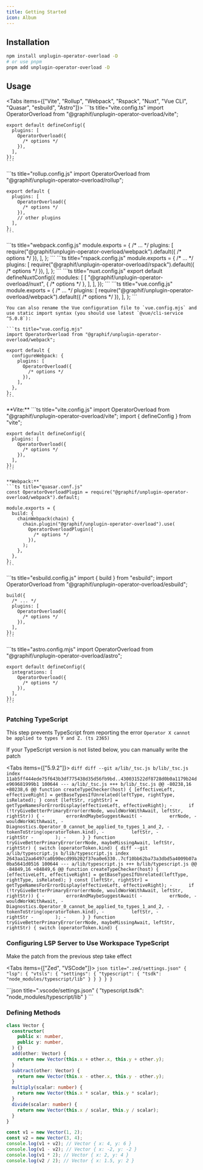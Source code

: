 ```yaml
---
title: Getting Started
icon: Album
---
```


## Installation

```sh
npm install unplugin-operator-overload -D
# or use pnpm
pnpm add unplugin-operator-overload -D
```

## Usage

<Tabs items={["Vite", "Rollup", "Webpack", "Rspack", "Nuxt", "Vue CLI", "Quasar", "esbuild", "Astro"]}>
  <Tab>
    ```ts title="vite.config.ts"
    import OperatorOverload from "@graphif/unplugin-operator-overload/vite";

    export default defineConfig({
      plugins: [
        OperatorOverload({
          /* options */
        }),
      ],
    });
    ```

  </Tab>

  <Tab>
    ```ts title="rollup.config.js"
    import OperatorOverload from "@graphif/unplugin-operator-overload/rollup";

    export default {
      plugins: [
        OperatorOverload({
          /* options */
        }),
        // other plugins
      ],
    };
    ```

  </Tab>

  <Tab>
    ```ts title="webpack.config.js"
    module.exports = {
      /* ... */
      plugins: [
        require("@graphif/unplugin-operator-overload/webpack").default({
          /* options */
        }),
      ],
    };
    ```
  </Tab>

  <Tab>
    ```ts title="rspack.config.js"
    module.exports = {
      /* ... */
      plugins: [
        require("@graphif/unplugin-operator-overload/rspack").default({
          /* options */
        }),
      ],
    };
    ```
  </Tab>

  <Tab>
    ```ts title="nuxt.config.js"
    export default defineNuxtConfig({
      modules: [
        [
          "@graphif/unplugin-operator-overload/nuxt",
          {
            /* options */
          },
        ],
      ],
    });
    ```
  </Tab>

  <Tab>
    ```ts title="vue.config.js"
    module.exports = {
      /* ... */
      plugins: [
        require("@graphif/unplugin-operator-overload/webpack").default({
          /* options */
        }),
      ],
    };
    ```

    You can also rename the Vue configuration file to `vue.config.mjs` and use static import syntax (you should use latest `@vue/cli-service ^5.0.8`):

    ```ts title="vue.config.mjs"
    import OperatorOverload from "@graphif/unplugin-operator-overload/webpack";

    export default {
      configureWebpack: {
        plugins: [
          OperatorOverload({
            /* options */
          }),
        ],
      },
    };
    ```

  </Tab>

  <Tab>
    **Vite:**
    ```ts title="vite.config.js"
    import OperatorOverload from "@graphif/unplugin-operator-overload/vite";
    import { defineConfig } from "vite";

    export default defineConfig({
      plugins: [
        OperatorOverload({
          /* options */
        }),
      ],
    });
    ```

    **Webpack:**
    ```ts title="quasar.conf.js"
    const OperatorOverloadPlugin = require("@graphif/unplugin-operator-overload/webpack").default;

    module.exports = {
      build: {
        chainWebpack(chain) {
          chain.plugin("@graphif/unplugin-operator-overload").use(
            OperatorOverloadPlugin({
              /* options */
            }),
          );
        },
      },
    };
    ```

  </Tab>

  <Tab>
    ```ts title="esbuild.config.js"
    import { build } from "esbuild";
    import OperatorOverload from "@graphif/unplugin-operator-overload/esbuild";

    build({
      /* ... */
      plugins: [
        OperatorOverload({
          /* options */
        }),
      ],
    });
    ```

  </Tab>

  <Tab>
    ```ts title="astro.config.mjs"
    import OperatorOverload from "@graphif/unplugin-operator-overload/astro";

    export default defineConfig({
      integrations: [
        OperatorOverload({
          /* options */
        }),
      ],
    });
    ```

  </Tab>
</Tabs>

### Patching TypeScript

This step prevents TypeScript from reporting the error `Operator X cannot be applied to types Y and Z. (ts 2365)`

If your TypeScript version is not listed below, you can manually write the patch

<Tabs items={["5.9.2"]}>
  <Tab>
    ```diff
    diff --git a/lib/_tsc.js b/lib/_tsc.js
    index 11ab5ff444ede75f643b3df775438d35d56fb9bd..430031522df8728d0b0a1179b24de969681999b1 100644
    --- a/lib/_tsc.js
    +++ b/lib/_tsc.js
    @@ -80238,16 +80238,6 @@ function createTypeChecker(host) {
            [effectiveLeft, effectiveRight] = getBaseTypesIfUnrelated(leftType, rightType, isRelated);
          }
          const [leftStr, rightStr] = getTypeNamesForErrorDisplay(effectiveLeft, effectiveRight);
    -      if (!tryGiveBetterPrimaryError(errNode, wouldWorkWithAwait, leftStr, rightStr)) {
    -        errorAndMaybeSuggestAwait(
    -          errNode,
    -          wouldWorkWithAwait,
    -          Diagnostics.Operator_0_cannot_be_applied_to_types_1_and_2,
    -          tokenToString(operatorToken.kind),
    -          leftStr,
    -          rightStr
    -        );
    -      }
        }
        function tryGiveBetterPrimaryError(errNode, maybeMissingAwait, leftStr, rightStr) {
          switch (operatorToken.kind) {
    diff --git a/lib/typescript.js b/lib/typescript.js
    index 2643aa12aa6497ca0b90ecd99b202f37ea0e6330..7cf10bb62ba73a3dbd5a4009b07a0ba5641d0516 100644
    --- a/lib/typescript.js
    +++ b/lib/typescript.js
    @@ -84849,16 +84849,6 @@ function createTypeChecker(host) {
            [effectiveLeft, effectiveRight] = getBaseTypesIfUnrelated(leftType, rightType, isRelated);
          }
          const [leftStr, rightStr] = getTypeNamesForErrorDisplay(effectiveLeft, effectiveRight);
    -      if (!tryGiveBetterPrimaryError(errNode, wouldWorkWithAwait, leftStr, rightStr)) {
    -        errorAndMaybeSuggestAwait(
    -          errNode,
    -          wouldWorkWithAwait,
    -          Diagnostics.Operator_0_cannot_be_applied_to_types_1_and_2,
    -          tokenToString(operatorToken.kind),
    -          leftStr,
    -          rightStr
    -        );
    -      }
        }
        function tryGiveBetterPrimaryError(errNode, maybeMissingAwait, leftStr, rightStr) {
          switch (operatorToken.kind) {
    ```

  </Tab>
</Tabs>

### Configuring LSP Server to Use Workspace TypeScript

Make the patch from the previous step take effect

<Tabs items={["Zed", "VSCode"]}>
  <Tab>
    ```json title=".zed/settings.json"
    {
      "lsp": {
        "vtsls": {
          "settings": {
            "typescript": {
              "tsdk": "node_modules/typescript/lib"
            }
          }
        }
      }
    }
    ```

  </Tab>

  <Tab>
    ```json title=".vscode/settings.json"
    {
      "typescript.tsdk": "node_modules/typescript/lib"
    }
    ```

  </Tab>
</Tabs>

### Defining Methods

```ts title="example.ts"
class Vector {
  constructor(
    public x: number,
    public y: number,
  ) {}
  add(other: Vector) {
    return new Vector(this.x + other.x, this.y + other.y);
  }
  subtract(other: Vector) {
    return new Vector(this.x - other.x, this.y - other.y);
  }
  multiply(scalar: number) {
    return new Vector(this.x * scalar, this.y * scalar);
  }
  divide(scalar: number) {
    return new Vector(this.x / scalar, this.y / scalar);
  }
}

const v1 = new Vector(1, 2);
const v2 = new Vector(3, 4);
console.log(v1 + v2); // Vector { x: 4, y: 6 }
console.log(v1 - v2); // Vector { x: -2, y: -2 }
console.log(v1 * 2); // Vector { x: 2, y: 4 }
console.log(v2 / 2); // Vector { x: 1.5, y: 2 }
```
